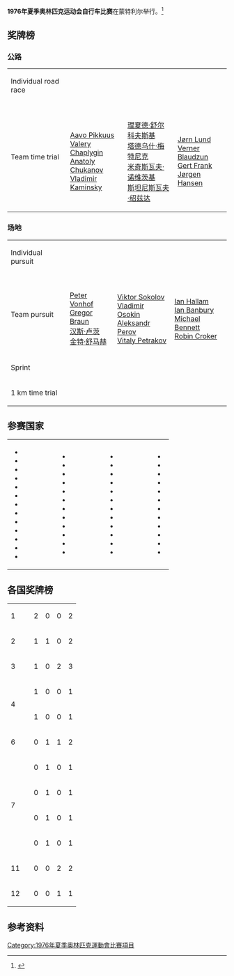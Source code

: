 '''1976年夏季奥林匹克运动会自行车比赛'''在蒙特利尔举行。<ref name="sports-reference">{{cite web |url=http://www.sports-reference.com/olympics/summer/1976/CYC/ |title=Cycling at the 1976 Montreal Summer Games |accessdate=24 August 2014 |work=sports-reference.com |archive-url=https://web.archive.org/web/20151123124300/http://www.sports-reference.com/olympics/summer/1976/CYC/ |archive-date=2015-11-23 |dead-url=yes }}</ref>

==奖牌榜==
===公路===
{| {{MedalistTable|type=Event}}
|-
| Individual road race<br>{{DetailsLink|Cycling at the 1976 Summer Olympics – Men's individual road race}}
| {{flagIOCmedalist|[[贝恩特·约翰松|贝恩特·约翰松]]|SWE|1976年夏季}}
| {{flagIOCmedalist|[[朱塞佩·马丁内利|朱塞佩·马丁内利]]|ITA|1976年夏季}}
| {{flagIOCmedalist|[[米奇斯瓦夫·诺维茨基|米奇斯瓦夫·诺维茨基]]|POL|1976年夏季}}
|-
| Team time trial<br>{{DetailsLink|Cycling at the 1976 Summer Olympics – Men's team time trial}}
| {{FlagIOCteam|URS|1976年夏季}}<br />[[Aavo_Pikkuus|Aavo Pikkuus]]<br />[[Valery_Chaplygin|Valery Chaplygin]]<br />[[Anatoly_Chukanov|Anatoly Chukanov]]<br />[[Vladimir_Kaminsky|Vladimir Kaminsky]]
| {{FlagIOCteam|POL|1976年夏季}}<br />[[理夏德·舒尔科夫斯基|理夏德·舒尔科夫斯基]]<br />[[塔德乌什·梅特尼克|塔德乌什·梅特尼克]]<br />[[米奇斯瓦夫·诺维茨基|米奇斯瓦夫·诺维茨基]]<br />[[斯坦尼斯瓦夫·绍兹达|斯坦尼斯瓦夫·绍兹达]]
| {{FlagIOCteam|DEN|1976年夏季}}<br />[[Jørn_Lund|Jørn Lund]]<br />[[Verner_Blaudzun|Verner Blaudzun]]<br />[[Gert_Frank|Gert Frank]]<br />[[Jørgen_Hansen_(cyclist)|Jørgen Hansen]]
|}

===场地===
{| {{MedalistTable|type=Event}}
|-
| Individual pursuit<br>{{DetailsLink|Cycling at the 1976 Summer Olympics – Men's individual pursuit}}
| {{FlagIOCmedalist|[[Gregor_Braun|Gregor Braun]]|FRG|1976年夏季}}
| {{FlagIOCmedalist|[[Herman_Ponsteen|Herman Ponsteen]]|NED|1976年夏季}}
| {{FlagIOCmedalist|[[托马斯·胡施克|托马斯·胡施克]]|GDR|1976年夏季}}
|-
| Team pursuit<br>{{DetailsLink|Cycling at the 1976 Summer Olympics – Men's team pursuit}}
| {{FlagIOCteam|FRG|1976年夏季}}<br />[[Peter_Vonhof|Peter Vonhof]]<br />[[Gregor_Braun|Gregor Braun]]<br />[[汉斯·卢茨|汉斯·卢茨]]<br />[[金特·舒马赫|金特·舒马赫]]
| {{FlagIOCteam|URS|1976年夏季}}<br />[[Viktor_Sokolov|Viktor Sokolov]]<br />[[Vladimir_Osokin|Vladimir Osokin]]<br />[[Aleksandr_Perov_(cyclist)|Aleksandr Perov]]<br />[[Vitaly_Petrakov|Vitaly Petrakov]]
| {{FlagIOCteam|GBR|1976年夏季}}<br />[[Ian_Hallam|Ian Hallam]]<br />[[Ian_Banbury|Ian Banbury]]<br />[[Michael_Bennett_(cyclist)|Michael Bennett]]<br />[[Robin_Croker|Robin Croker]]
|-
| Sprint<br>{{DetailsLink|Cycling at the 1976 Summer Olympics – Men's sprint}}
| {{FlagIOCmedalist|[[Anton_Tkáč|Anton Tkáč]]|TCH|1976年夏季}}
| {{FlagIOCmedalist|[[达尼埃尔·莫勒隆|达尼埃尔·莫勒隆]]|FRA|1976年夏季}}
| {{FlagIOCmedalist|[[于尔根·格施克|于尔根·格施克]]|GDR|1976年夏季}}
|-
| 1 km time trial<br>{{DetailsLink|Cycling at the 1976 Summer Olympics – Men's 1000m time trial}}
| {{FlagIOCmedalist|[[克劳斯-于尔根·格林克|克劳斯-于尔根·格林克]]|GDR|1976年夏季}}
| {{FlagIOCmedalist|[[Michel_Vaarten|Michel Vaarten]]|BEL|1976年夏季}}
| {{FlagIOCmedalist|[[Niels_Fredborg|Niels Fredborg]]|DEN|1976年夏季}}
|}

==参赛国家==
{|
|
* {{flagIOC|ANT|1976年夏季|2}}
* {{flagIOC|ARG|1976年夏季|4}}
* {{flagIOC|AUS|1976年夏季|12}}
* {{flagIOC|AUT|1976年夏季|6}}
* {{flagIOC|BAR|1976年夏季|2}}
* {{flagIOC|BEL|1976年夏季|7}}
* {{flagIOC|BOL|1976年夏季|1}}
* {{flagIOC|BUL|1976年夏季|6}}
* {{flagIOC|CMR|1976年夏季|4}}
* {{flagIOC|CAN|1976年夏季|11}}
* {{flagIOC|CHI|1976年夏季|2}}
* {{flagIOC|COL|1976年夏季|11}}
* {{flagIOC|CRC|1976年夏季|1}}
|width=50|
|valign=top|
* {{flagIOC|CUB|1976年夏季|6}}
* {{flagIOC|TCH|1976年夏季|11}}
* {{flagIOC|DEN|1976年夏季|11}}
* {{flagIOC|GDR|1976年夏季|11}}
* {{flagIOC|FIN|1976年夏季|1}}
* {{flagIOC|FRA|1976年夏季|14}}
* {{flagIOC|GBR|1976年夏季|11}}
* {{flagIOC|GRE|1976年夏季|1}}
* {{flagIOC|HKG|1976年夏季|4}}
* {{flagIOC|HUN|1976年夏季|1}}
* {{flagIOC|IRN|1976年夏季|7}}
* {{flagIOC|IRL|1976年夏季|2}}
|width=50|
|valign=top|
* {{flagIOC|ITA|1976年夏季|14}}
* {{flagIOC|JAM|1976年夏季|3}}
* {{flagIOC|JPN|1976年夏季|5}}
* {{flagIOC|LUX|1976年夏季|2}}
* {{flagIOC|MAS|1976年夏季|1}}
* {{flagIOC|MEX|1976年夏季|2}}
* {{flagIOC|NED|1976年夏季|12}}
* {{flagIOC|NZL|1976年夏季|4}}
* {{flagIOC|NCA|1976年夏季|4}}
* {{flagIOC|NOR|1976年夏季|8}}
* {{flagIOC|POL|1976年夏季|11}}
* {{flagIOC|SMR|1976年夏季|1}}
|width=50|
|valign=top|
* {{flagIOC|URS|1976年夏季|12}}
* {{flagIOC|ESP|1976年夏季|4}}
* {{flagIOC|SWE|1976年夏季|6}}
* {{flagIOC|SUI|1976年夏季|6}}
* {{flagIOC|THA|1976年夏季|6}}
* {{flagIOC|TTO|1976年夏季|2}}
* {{flagIOC|TUR|1976年夏季|1}}
* {{flagIOC|USA|1976年夏季|13}}
* {{flagIOC|URU|1976年夏季|5}}
* {{flagIOC|VEN|1976年夏季|6}}
* {{flagIOC|FRG|1976年夏季|12}}
* {{flagIOC|YUG|1976年夏季|2}}
|}

==各国奖牌榜==
{| {{RankedMedalTable}}
|-
| 1 ||align=left| {{FlagIOC|FRG|1976年夏季}} || 2 || 0 || 0 || 2
|-
| 2 ||align=left| {{FlagIOC|URS|1976年夏季}} || 1 || 1 || 0 || 2
|-
| 3 ||align=left| {{FlagIOC|GDR|1976年夏季}} || 1 || 0 || 2 || 3
|-
|rowspan=2| 4 ||align=left| {{FlagIOC|TCH|1976年夏季}} || 1 || 0 || 0 || 1
|-
|align=left| {{FlagIOC|SWE|1976年夏季}} || 1 || 0 || 0 || 1
|-
| 6 ||align=left| {{FlagIOC|POL|1976年夏季}} || 0 || 1 || 1 || 2
|-
|rowspan=4| 7 ||align=left| {{FlagIOC|BEL|1976年夏季}} || 0 || 1 || 0 || 1
|-
|align=left| {{FlagIOC|FRA|1976年夏季}} || 0 || 1 || 0 || 1
|-
|align=left| {{FlagIOC|ITA|1976年夏季}} || 0 || 1 || 0 || 1
|-
|align=left| {{FlagIOC|NED|1976年夏季}} || 0 || 1 || 0 || 1
|-
| 11 ||align=left| {{FlagIOC|DEN|1976年夏季}} || 0 || 0 || 2 || 2
|-
| 12 ||align=left| {{FlagIOC|GBR|1976年夏季}} || 0 || 0 || 1 || 1
|}

==参考资料==
{{reflist}}

{{奥林匹克运动会自行车比赛}}

[[Category:1976年夏季奧林匹克運動會比賽項目|Category:1976年夏季奧林匹克運動會比賽項目]]